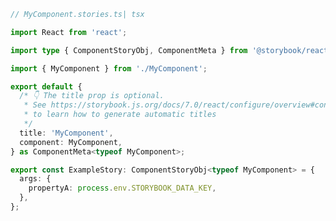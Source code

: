 ```ts
// MyComponent.stories.ts| tsx

import React from 'react';

import type { ComponentStoryObj, ComponentMeta } from '@storybook/react';

import { MyComponent } from './MyComponent';

export default {
  /* 👇 The title prop is optional.
   * See https://storybook.js.org/docs/7.0/react/configure/overview#configure-story-loading
   * to learn how to generate automatic titles
   */
  title: 'MyComponent',
  component: MyComponent,
} as ComponentMeta<typeof MyComponent>;

export const ExampleStory: ComponentStoryObj<typeof MyComponent> = {
  args: {
    propertyA: process.env.STORYBOOK_DATA_KEY,
  },
};
```
